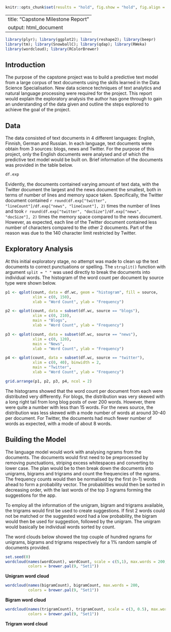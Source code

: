 ```r
knitr::opts_chunk$set(results = "hold", fig.show = "hold", fig.align = "center", message = F, warning = F, echo = F)
```
---
title: "Capstone Milestone Report"
output: html_document
---

```r
library(plyr); library(ggplot2); library(reshape2); library(beepr)
library(tm); library(SnowballC); library(qdap); library(RWeka)
library(wordcloud); library(RColorBrewer)
```

## Introduction

The purpose of the capstone project was to build a predictive text model from a large corpus of text documents 
using the skills learned in the Data Science Specialisation. 
New data science techniques of text analytics and natural language processing were required for the project. 
This report would explain the exploratory analysis the author has gone through 
to gain an understanding of the data given and outline the steps explored to achieve the goal of the project.

## Data

The data consisted of text documents in 4 different languages: English, Finnish, German and Russian. 
In each language, text documents were obtain from 3 sources: blogs, news and Twitter. 
For the purpose of this project, only the English documents were analysed 
and of which the predictive text model would be built on. 
Brief information of the documents was provided in the table below.

```r
df.exp
```

Evidently, the documents contained varying amount of text data, with the Twitter document the largest 
and the news document the smallest, both in terms of number of lines and memory space taken. 
Specifically, the Twitter document contained `r round(df.exp["twitter", "lineCount"]/df.exp["news", "lineCount"], 2)` 
times the number of lines and took `r round(df.exp["twitter", "docSize"]/df.exp["news", "docSize"], 2)` times 
the memory space compared to the news document. 
However, as expected, each line of the Twitter document contained less number of characters 
compared to the other 2 documents. 
Part of the reason was due to the 140 character limit restricted by Twitter.

## Exploratory Analysis

At this initial exploratory stage, no attempt was made to clean up the text documents 
to correct punctuations or spelling. 
The `strsplit()` function with argument `split = " "` was used directly to break the documents into individual words. 
The histogram of the word count per document by source type were shown below.

```r
p1 <- qplot(count, data = df.wc, geom = "histogram", fill = source,
            xlim = c(0, 150),
            xlab = "Word Count", ylab = "Frequency")

p2 <- qplot(count, data = subset(df.wc, source == "blogs"), 
            xlim = c(0, 210),
            main = "Blogs",
            xlab = "Word Count", ylab = "Frequency")

p3 <- qplot(count, data = subset(df.wc, source == "news"), 
            xlim = c(0, 120),
            main = "News",
            xlab = "Word Count", ylab = "Frequency")

p4 <- qplot(count, data = subset(df.wc, source == "twitter"),
            xlim = c(0, 40), binwidth = 2,
            main = "Twitter",
            xlab = "Word Count", ylab = "Frequency")

grid.arrange(p1, p2, p3, p4, ncol = 2)
```

The histograms showed that the word count per document from each were distributed very differently. 
For blogs, the distribution was very skewed with a long right tail from long blog posts of over 200 words. 
However, there were quite a number with less than 15 words. 
For the news source, the distribution was less skewed with a mode number of words at around 30-40 per document. 
For Twitter, the documents had much fewer number of words as expected, with a mode of about 8 words.

## Building the Model

The language model would work with analysing ngrams from the documents. 
The documents would first need to be preprocessed by removing punctuations, 
striping excess whitespaces and converting to lower case.
The plan would be to then break down the documents into unigrams, bigrams and trigrams and 
count the frequencies of the ngrams. 
The frequency counts would then be normalised by the first (n-1) words ahead to form a probability vector. 
The probabilities would then be sorted in decreasing order, 
with the last words of the top 3 ngrams forming the suggestions for the app. 

To employ all the information of the unigram, bigram and trigrams available, 
the trigrams would first be used to create suggestions. 
If first 2 words could not be matched or the suggested word had a low probability, 
the bigram would then be used for suggestion, followed by the unigram. 
The unigram would basically be individual words sorted by count.

The word clouds below showed the top couple of hundred ngrams for unigrams, 
bigrams and trigrams respectively for a 1% random sample of documents provided.

```r
set.seed(0)
wordcloud(names(wordCount), wordCount, scale = c(5,1), max.words = 200, 
          colors = brewer.pal(9, "Set1"))
```
**Unigram word cloud**

```r
wordcloud(names(bigramCount), bigramCount, max.words = 200, 
          colors = brewer.pal(9, "Set1"))
```
**Bigram word cloud**

```r
wordcloud(names(trigramCount), trigramCount, scale = c(3, 0.5), max.words = 100, 
          colors = brewer.pal(9, "Set1"))
```
**Trigram word cloud**